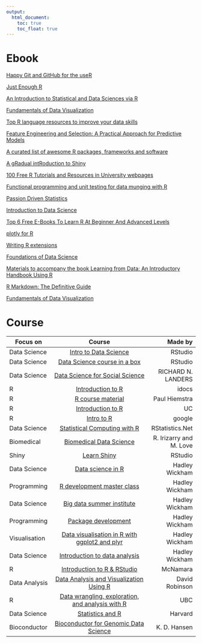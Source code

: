 ```yaml
---
output:
  html_document: 
    toc: true
    toc_float: true
---
```


# Ebook

[Happy Git and GitHub for the useR](http://happygitwithr.com/)

[Just Enough R](https://benwhalley.github.io/just-enough-r/)

[An Introduction to Statistical and Data Sciences via R](http://moderndive.com/index.html)

[Fundamentals of Data Visualization](http://serialmentor.com/dataviz/)

[Top R language resources to improve your data skills](https://www.computerworld.com/article/2497464/business-intelligence/top-r-language-resources-to-improve-your-data-skills.html?nsdr=true&page=2)

[Feature Engineering and Selection: A Practical Approach for Predictive Models](http://www.feat.engineering/)

[A curated list of awesome R packages, frameworks and software](https://awesome-r.com/)


[A gRadual intRoduction to Shiny](https://laderast.github.io/gradual_shiny/)

[100 Free R Tutorials and Resources in University webpages](https://pairach.com/2012/02/26/r-tutorials-from-universities-around-the-world/)

[Functional programming and unit testing for data munging with R](https://b-rodrigues.github.io/fput/)

[Passion Driven Statistics](https://alanarnholt.github.io/PDS-Bookdown2/)

[Introduction to Data Science](https://rafalab.github.io/dsbook/)

[Top 6 Free E-Books To Learn R At Beginner And Advanced Levels](https://analyticsindiamag.com/top-6-free-e-books-to-learn-r-at-beginner-and-advanced-levels/)

[plotly for R](https://plotly-book.cpsievert.me/index.html)

[Writing R extensions](https://colinfay.me/writing-r-extensions/index.html)

[Foundations of Data Science](http://www.cs.cornell.edu/jeh/book.pdf)

[Materials to accompany the book Learning from Data: An Introductory Handbook Using R](https://github.com/kjmazidi/Learning_from_Data)

[R Markdown: The Definitive Guide](https://bookdown.org/yihui/rmarkdown/)

[Fundamentals of Data Visualization](http://serialmentor.com/dataviz/)

# Course


|   Focus on |      Course      |  Made by |
|---------|:------------------:|---------:|
|Data Science |[Intro to Data Science](https://www2.stat.duke.edu/courses/Spring18/Sta199/) | RStudio|
|Data Science|[Data Science course in a box](https://github.com/rstudio-education/datascience-box)|RStudio|
|Data Science|[Data Science for Social Science](http://datascience.tntlab.org/schedule-materials/)|RICHARD N. LANDERS|
|R|[Introduction to R](https://ramnathv.github.io/pycon2014-r/)|idocs|
|R|[R course material](http://stcorp.nl/R_course/)|Paul Hiemstra|
|R|[Introduction to R](http://uc-r.github.io/introduction)|UC|
|R | [Intro to R](https://www.youtube.com/playlist?list=PLOU2XLYxmsIK9qQfztXeybpHvru-TrqAP)|google|
|Data Science|[Statistical Computing with R](http://rstatistics.net/)|RStatistics.Net|
|Biomedical|[Biomedical Data Science](http://genomicsclass.github.io/book/)|R. Irizarry and M. Love|
|Shiny|[Learn Shiny](https://shiny.rstudio.com/tutorial/)|RStudio|
|Data Science|[Data science in R](http://courses.had.co.nz/12-oscon/)|Hadley Wickham|
|Programming|[R development master class](http://courses.had.co.nz/12-devtools/)|Hadley Wickham|
|Data Science|[Big data summer institute](http://courses.had.co.nz/12-rice-bdsi/)|Hadley Wickham|
|Programming|[Package development](http://courses.had.co.nz/11-csiro/)|Hadley Wickham|
|Visualisation|[Data visualisation in R with ggplot2 and plyr](http://courses.had.co.nz/11-rice/)|Hadley Wickham| 
|Data Science|[Introduction to data analysis](http://had.co.nz/stat405/)|Hadley Wickham|
|R|[Introduction to R & RStudio](https://github.com/AmeliaMN/IntroToR)|McNamara|
|Data Analysis|[Data Analysis and Visualization Using R](http://varianceexplained.org/RData/)|David Robinson|
|R|[Data wrangling, exploration, and analysis with R](http://stat545.com/)|UBC|
|Data Science|[Statistics and R](http://rafalab.github.io/pages/harvardx.html)|Harvard|
|Bioconductor|[Bioconductor for Genomic Data Science](https://kasperdanielhansen.github.io/genbioconductor/)|K. D. Hansen|

